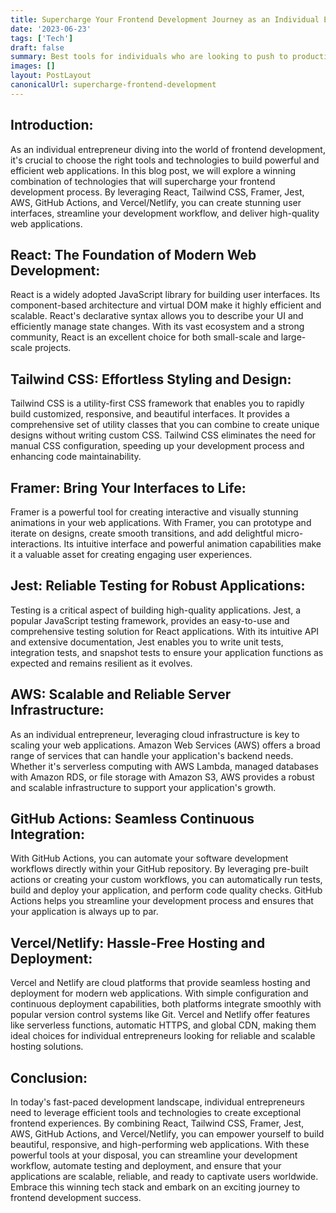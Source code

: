 ```yaml
---
title: Supercharge Your Frontend Development Journey as an Individual Entrepreneur
date: '2023-06-23'
tags: ['Tech']
draft: false
summary: Best tools for individuals who are looking to push to production!
images: []
layout: PostLayout
canonicalUrl: supercharge-frontend-development
---
```


## Introduction:

As an individual entrepreneur diving into the world of frontend development, it's crucial to choose the right tools and technologies to build powerful and efficient web applications. In this blog post, we will explore a winning combination of technologies that will supercharge your frontend development process. By leveraging React, Tailwind CSS, Framer, Jest, AWS, GitHub Actions, and Vercel/Netlify, you can create stunning user interfaces, streamline your development workflow, and deliver high-quality web applications.

## React: The Foundation of Modern Web Development:

React is a widely adopted JavaScript library for building user interfaces. Its component-based architecture and virtual DOM make it highly efficient and scalable. React's declarative syntax allows you to describe your UI and efficiently manage state changes. With its vast ecosystem and a strong community, React is an excellent choice for both small-scale and large-scale projects.

## Tailwind CSS: Effortless Styling and Design:

Tailwind CSS is a utility-first CSS framework that enables you to rapidly build customized, responsive, and beautiful interfaces. It provides a comprehensive set of utility classes that you can combine to create unique designs without writing custom CSS. Tailwind CSS eliminates the need for manual CSS configuration, speeding up your development process and enhancing code maintainability.

## Framer: Bring Your Interfaces to Life:

Framer is a powerful tool for creating interactive and visually stunning animations in your web applications. With Framer, you can prototype and iterate on designs, create smooth transitions, and add delightful micro-interactions. Its intuitive interface and powerful animation capabilities make it a valuable asset for creating engaging user experiences.

## Jest: Reliable Testing for Robust Applications:

Testing is a critical aspect of building high-quality applications. Jest, a popular JavaScript testing framework, provides an easy-to-use and comprehensive testing solution for React applications. With its intuitive API and extensive documentation, Jest enables you to write unit tests, integration tests, and snapshot tests to ensure your application functions as expected and remains resilient as it evolves.

## AWS: Scalable and Reliable Server Infrastructure:

As an individual entrepreneur, leveraging cloud infrastructure is key to scaling your web applications. Amazon Web Services (AWS) offers a broad range of services that can handle your application's backend needs. Whether it's serverless computing with AWS Lambda, managed databases with Amazon RDS, or file storage with Amazon S3, AWS provides a robust and scalable infrastructure to support your application's growth.

## GitHub Actions: Seamless Continuous Integration:

With GitHub Actions, you can automate your software development workflows directly within your GitHub repository. By leveraging pre-built actions or creating your custom workflows, you can automatically run tests, build and deploy your application, and perform code quality checks. GitHub Actions helps you streamline your development process and ensures that your application is always up to par.

## Vercel/Netlify: Hassle-Free Hosting and Deployment:

Vercel and Netlify are cloud platforms that provide seamless hosting and deployment for modern web applications. With simple configuration and continuous deployment capabilities, both platforms integrate smoothly with popular version control systems like Git. Vercel and Netlify offer features like serverless functions, automatic HTTPS, and global CDN, making them ideal choices for individual entrepreneurs looking for reliable and scalable hosting solutions.

## Conclusion:

In today's fast-paced development landscape, individual entrepreneurs need to leverage efficient tools and technologies to create exceptional frontend experiences. By combining React, Tailwind CSS, Framer, Jest, AWS, GitHub Actions, and Vercel/Netlify, you can empower yourself to build beautiful, responsive, and high-performing web applications. With these powerful tools at your disposal, you can streamline your development workflow, automate testing and deployment, and ensure that your applications are scalable, reliable, and ready to captivate users worldwide. Embrace this winning tech stack and embark on an exciting journey to frontend development success.